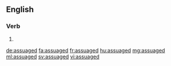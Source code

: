 ==English==

===Verb===
{{head|en}}

# {{en-past of|assuage}}

[[de:assuaged]]
[[fa:assuaged]]
[[fr:assuaged]]
[[hu:assuaged]]
[[mg:assuaged]]
[[ml:assuaged]]
[[sv:assuaged]]
[[vi:assuaged]]